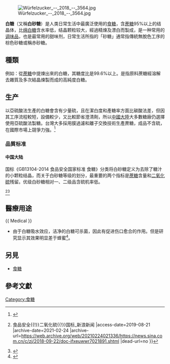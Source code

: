 {{Refimprove|time=2019-08-21T01:42:05+00:00}}
[[File:Würfelzucker_--_2018_--_3564.jpg|thumb]]

'''白糖'''（又稱'''白砂糖'''）是人类日常生活中最廣泛使用的[[食糖|食糖]]，含[[蔗糖|蔗糖]]95%以上的结晶体，比[[绵白糖|绵白糖]]含水率低，结晶颗粒较大，經過精煉及漂白而製成，是一种常用的[[调味品|调味品]]，也是最常用的甜味剂，日常生活所指的「砂糖」通常指傳統無脫色工序的棕色砂糖或稱赤砂糖。

==種類==
例如：從[[蔗糖|蔗糖]]中提煉出來的白糖，其糖度比是99.6%以上。是指原料蔗糖經溶解去雜質及多次結晶煉製而成的高純度白糖。

== 生产 ==
以亞硫酸法生產的白糖會含有少量硫，且在潔白度和產糖率方面比碳酸法差，但因其工序流程較短，設備較少，又比較節省澄清劑，所以[[中國大陸|中國大陸]]大多數糖廠仍選擇使用亞硫酸法製糖。台灣大多採用膜過濾和離子交換技術生產蔗糖，成品不含硫，在國際市場上競爭力強。<ref>{{Cite web|url=https://info.taiwantrade.com/biznews/%E5%BB%A3%E8%A5%BF%E7%B3%96%E6%A5%AD%E7%99%BC%E5%B1%95%E6%A6%82%E6%B3%81%E8%88%87%E5%95%86%E6%A9%9F-1271478.html|title=廣西糖業發展概況與商機|accessdate=2018-09-12|last=中華民國對外貿易發展協會|work=info.taiwantrade.com|archive-date=2021-02-24|archive-url=https://web.archive.org/web/20210224021327/https://info.taiwantrade.com/biznews/%E5%BB%A3%E8%A5%BF%E7%B3%96%E6%A5%AD%E7%99%BC%E5%B1%95%E6%A6%82%E6%B3%81%E8%88%87%E5%95%86%E6%A9%9F-1271478.html|dead-url=no}}</ref>

=== 品質标准 ===

==== 中国大陆 ====
{{Expand section}}

国标《GB13104-2014 食品安全国家标准 食糖》分类将白砂糖定义为去除了糖汁的小颗粒结晶，而关于白砂糖等级的划分，最重要的两个指标是[[蔗糖|蔗糖]]含量和[[二氧化硫|二氧化硫]]残留。优级白砂糖相对一、二级品含硫机率低。

<ref>{{Cite web |url=https://news.sina.com.cn/c/zj/2018-09-22/doc-ifxeuwwr7021891.shtml |title=白糖国家标准放宽不再含二氧化硫 它会更安全么？{{!}}食品安全{{!}}二氧化硫{{!}}国标_新浪新闻 |access-date=2019-08-21 |archive-date=2021-02-24 |archive-url=https://web.archive.org/web/20210224021336/https://news.sina.com.cn/c/zj/2018-09-22/doc-ifxeuwwr7021891.shtml |dead-url=no }}</ref><ref>{{Cite web |url=http://www.prcsiri.gdas.gd.cn/Article/Detail/3091 |title=关于征求“《白砂糖》 （GB/T 317-2018） 国家标准第 1 号修改单 （征求意见稿） ” 意见的函-广东省生物工程研究所（广州甘蔗糖业研究所） |access-date=2019-08-21 |archive-date=2021-02-24 |archive-url=https://web.archive.org/web/20210224021344/http://www.prcsiri.gdas.gd.cn/Article/Detail/3091 |dead-url=no }}</ref>

== 醫療用途 ==
{{ Medical }}
*由于白糖吸水效应，洁净的白糖可杀菌，因此有促进伤口愈合的作用。但是研究显示其效果明显差于蜂蜜<ref>{{cite news | language = | author = | coauthors = | url =https://www.ncbi.nlm.nih.gov/pubmed/17708384 | title =Effects of honey and sugar dressings on wound healing | work = | publisher =[[國立衛生研究院_(美國)|國立衛生研究院 (美國)]] | pages = | date =2007-07-16 | accessdate =2019-07-19 | archive-date =2020-05-17 | archive-url =https://web.archive.org/web/20200517064900/https://www.ncbi.nlm.nih.gov/pubmed/17708384 | dead-url =no }}</ref>。

==另見==
*[[食糖|食糖]]

==參考文獻==
{{reflist}}


[[Category:食糖|Category:食糖]]